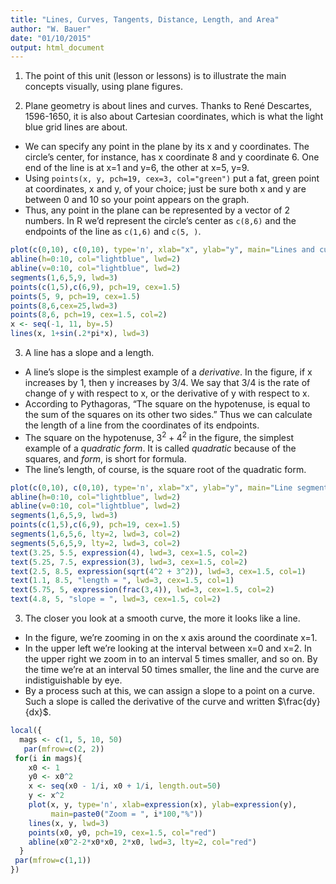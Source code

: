 ```yaml
---
title: "Lines, Curves, Tangents, Distance, Length, and Area"
author: "W. Bauer"
date: "01/10/2015"
output: html_document
---
```


1. The point of this unit (lesson or lessons) is to illustrate the main concepts visually, using plane figures.

2. Plane geometry is about lines and curves. Thanks to René Descartes, 1596-1650, it is also about Cartesian coordinates, which is what the light blue grid lines are about. 
  * We can specify any point in the plane by its x and y coordinates. The circle's center, for instance, has x coordinate 8 and y coordinate 6. One end of the line is at x=1 and y=6, the other at x=5, y=9. 
  * Using `points(x, y, pch=19, cex=3, col="green")` put a fat, green point at coordinates, x and y, of your choice; just be sure both x and y are between 0 and 10 so your point appears on the graph.
  * Thus, any point in the plane can be represented by a vector of 2 numbers. In R we'd represent the circle's center as `c(8,6)` and the endpoints of the line as `c(1,6)` and `c(5, )`.

```r
plot(c(0,10), c(0,10), type='n', xlab="x", ylab="y", main="Lines and curves")
abline(h=0:10, col="lightblue", lwd=2)
abline(v=0:10, col="lightblue", lwd=2)
segments(1,6,5,9, lwd=3)
points(c(1,5),c(6,9), pch=19, cex=1.5)
points(5, 9, pch=19, cex=1.5)
points(8,6,cex=25,lwd=3)
points(8,6, pch=19, cex=1.5, col=2)
x <- seq(-1, 11, by=.5)
lines(x, 1+sin(.2*pi*x), lwd=3)
```

3. A line has a slope and a length. 
  * A line's slope is the simplest example of a *derivative*. In the figure, if x increases by 1, then y increases by 3/4. We say that 3/4 is the rate of change of y with respect to x, or the derivative of y with respect to x.
  * According to Pythagoras, "The square on the hypotenuse, is equal to the sum of the squares on its other two sides." Thus we can calculate the length of a line from the coordinates of its endpoints.
  * The square on the hypotenuse, $3^2+4^2$ in the figure, the simplest example of a *quadratic form*. It is called *quadratic* because of the squares, and *form*, is short for formula.
  * The line's length, of course, is the square root of the quadratic form.

```r
plot(c(0,10), c(0,10), type='n', xlab="x", ylab="y", main="Line segments have slopes and lengths.")
abline(h=0:10, col="lightblue", lwd=2)
abline(v=0:10, col="lightblue", lwd=2)
segments(1,6,5,9, lwd=3)
points(c(1,5),c(6,9), pch=19, cex=1.5)
segments(1,6,5,6, lty=2, lwd=3, col=2)
segments(5,6,5,9, lty=2, lwd=3, col=2)
text(3.25, 5.5, expression(4), lwd=3, cex=1.5, col=2)
text(5.25, 7.5, expression(3), lwd=3, cex=1.5, col=2)
text(2.5, 8.5, expression(sqrt(4^2 + 3^2)), lwd=3, cex=1.5, col=1)
text(1.1, 8.5, "length = ", lwd=3, cex=1.5, col=1)
text(5.75, 5, expression(frac(3,4)), lwd=3, cex=1.5, col=2)
text(4.8, 5, "slope = ", lwd=3, cex=1.5, col=2)
```

3. The closer you look at a smooth curve, the more it looks like a line.
  * In the figure, we're zooming in on the x axis around the coordinate x=1.
  * In the upper left we're looking at the interval between x=0 and x=2. In the upper right we zoom in to an interval 5 times smaller, and so on. By the time we're at an interval 50 times smaller, the line and the curve are indistiguishable by eye.
  * By a process such at this, we can assign a slope to a point on a curve. Such a slope is called the derivative of the curve and written $\frac{dy}{dx}$.

```r
local({
  mags <- c(1, 5, 10, 50)
   par(mfrow=c(2, 2))
 for(i in mags){
    x0 <- 1
    y0 <- x0^2
    x <- seq(x0 - 1/i, x0 + 1/i, length.out=50)
    y <- x^2
    plot(x, y, type='n', xlab=expression(x), ylab=expression(y), 
         main=paste0("Zoom = ", i*100,"%"))
    lines(x, y, lwd=3)
    points(x0, y0, pch=19, cex=1.5, col="red")
    abline(x0^2-2*x0*x0, 2*x0, lwd=3, lty=2, col="red")
  }
 par(mfrow=c(1,1))
})

```

